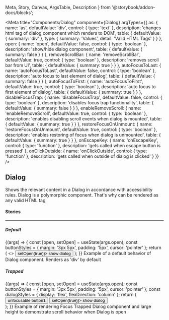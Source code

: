   Meta,
  Story,
  Canvas,
  ArgsTable,
  Description
} from '@storybook/addon-docs/blocks';

<Meta
  title="Components/Dialog"
  component={Dialog}
  argTypes={{
    as: {
      name: 'as',
      defaultValue: 'div',
      control: { type: 'text' },
      description: 'changes html tag of dialog component which renders to DOM',
      table: {
        defaultValue: { summary: 'div' },
        type: { summary: 'Values', detail: 'Valid HTML Tags' }
      }
    },
    open: {
      name: 'open',
      defaultValue: false,
      control: { type: 'boolean' },
      description: 'show/hide dialog component',
      table: { defaultValue: { summary: false } }
    },
    removeScrollBar: {
      name: 'removeScrollBar',
      defaultValue: true,
      control: { type: 'boolean' },
      description: 'removes scroll bar from UI',
      table: { defaultValue: { summary: true } }
    },
    autoFocusToLast: {
      name: 'autoFocusToLast',
      defaultValue: false,
      control: { type: 'boolean' },
      description: 'auto focus to last element of dialog',
      table: { defaultValue: { summary: false } }
    },
    autoFocusToFirst: {
      name: 'autoFocusToFirst',
      defaultValue: true,
      control: { type: 'boolean' },
      description: 'auto focus to first element of dialog',
      table: { defaultValue: { summary: true } }
    },
    disableFocusTrap: {
      name: 'disableFocusTrap',
      defaultValue: false,
      control: { type: 'boolean' },
      description: 'disables focus trap functionality',
      table: { defaultValue: { summary: false } }
    },
    enableRemoveScroll: {
      name: 'enableRemoveScroll',
      defaultValue: true,
      control: { type: 'boolean' },
      description: 'enables disabling scroll events when dialog is mounted',
      table: { defaultValue: { summary: true } }
    },
    restoreFocusOnUnmount: {
      name: 'restoreFocusOnUnmount',
      defaultValue: true,
      control: { type: 'boolean' },
      description: 'enables restoring of focus when dialog is unmounted',
      table: { defaultValue: { summary: true } }
    },
    onEscapeKey: {
      name: 'onEscapeKey',
      control: { type: 'function' },
      description: 'gets called when escape button is pressed'
    },
    onClickOutside: {
      name: 'onClickOutside',
      control: { type: 'function' },
      description: 'gets called when outside of dialog is clicked'
    }
  }}
/>

## Dialog

<p
  style={{
    color: 'white',
    padding: '10px',
    fontWeight: 'bold',
    borderRadius: '4px',
    backgroundColor: '#1B5193'
  }}
>
  Shows the relevant content in a Dialog in accordance with accessibility rules.
  Dialog is a polymorphic component. That's why can be rendered as any valid
  HTML tag
</p>

#### Stories

<hr />

##### Default

<Canvas>
  <Story name="Default" inline={false}>
    {(args) => {
      const [open, setOpen] = useState(args.open);
      const buttonStyles = {
        margin: '3px 5px',
        padding: '5px',
        cursor: 'pointer'
      };
      return (
        <>
          <button style={buttonStyles} onClick={() => setOpen(true)}>
            show dialog
          </button>
          <Dialog {...args} open={open}>
            I am a dialog
          </Dialog>
        </>
      );
    }}
  </Story>
</Canvas>

<Description story="Default">
  Example of a default behavior of Dialog component. Renders as 'div' by default
</Description>

<ArgsTable story="Default" />

##### Trapped

<Canvas>
  <Story name="Trapped" inline={false}>
    {(args) => {
      const [open, setOpen] = useState(args.open);
      const buttonStyles = {
        margin: '3px 5px',
        padding: '5px',
        cursor: 'pointer'
      };
      const dialogStyles = {
        display: 'flex',
        flexDirection: 'column'
      };
      return (
        <div style={{ minHeight: '150vh' }}>
          <button style={buttonStyles}>unfocusable button1</button>
          <button style={buttonStyles} onClick={() => setOpen(true)}>
            show dialog
          </button>
          <Dialog {...args} style={dialogStyles} open={open}>
            <p>focusing with tab should not leave the dialog!</p>
            <button style={buttonStyles}>should be auto focused</button>
            <button style={buttonStyles}>second button</button>
            <button style={buttonStyles} onClick={() => setOpen(false)}>
              close button
            </button>
          </Dialog>
        </div>
      );
    }}
  </Story>
</Canvas>

<Description story="Trapped">
  Example of rendering Focus Trapped Dialog component and large height to
  demonstrate scroll behavior when Dialog is open
</Description>

<ArgsTable story="Trapped" />
